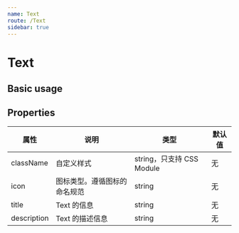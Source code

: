 ```yaml
---
name: Text
route: /Text
sidebar: true
---
```



# Text

## Basic usage

<Playground>
  <Text icon="home" title="title" description="description" />
  <Text title="title" description="description" />
</Playground>

## Properties

| 属性 | 说明 | 类型 | 默认值 |
| ---- | ---- | ---- | ---- |
| className | 自定义样式 | string，只支持 CSS Module | 无 |
| icon | 图标类型。遵循图标的命名规范 | string | 无 |
| title | Text 的信息 | string | 无 |
| description | Text 的描述信息 | string | 无 |